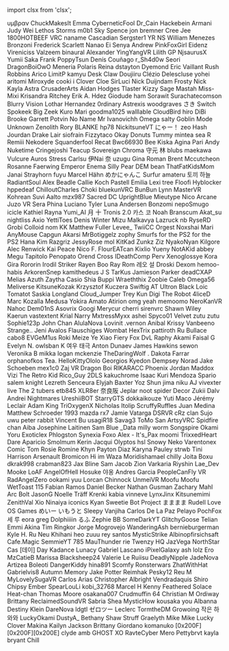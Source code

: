 ﻿import clsx from 'clsx';


<!-- Reminder that not only HTML chars have to be escaped, MDX chars also need to be (such as a space followed by an underscore). -->
<Patronelt k="0" ias="1" sp="0" >υμβραν</Patronelt> <Patronelt k="0" ias="1" sp="0" >ChuckMakesIt</Patronelt> <Patronelt k="0" ias="1" sp="0" >Emma</Patronelt> <Patronelt k="0" ias="1" sp="0" >CyberneticFool</Patronelt> <Patronelt k="0" ias="1" sp="0" >Dr&#0095;Cain</Patronelt> 
<Patronelt k="0" ias="1" sp="0" >Hackebein </Patronelt> <Patronelt k="0" ias="1" sp="0" >Armani</Patronelt> <Patronelt k="0" ias="0" sp="0" >Judy Wei</Patronelt> <Patronelt k="0" ias="0" sp="0" >Lethos Storms</Patronelt> <Patronelt k="0" ias="0" sp="0" >m0b1</Patronelt> 
<Patronelt k="0" ias="1" sp="0" >Sky Spence</Patronelt> <Patronelt k="0" ias="1" sp="0" >jon bremner</Patronelt> <Patronelt k="0" ias="1" sp="0" >Cree Jee</Patronelt> <Patronelt k="0" ias="1" sp="0" >1800HOTBEEF</Patronelt> <Patronelt k="0" ias="1" sp="0" >VRC naname</Patronelt> 
<Patronelt k="0" ias="1" sp="0" >Cascadian</Patronelt> <Patronelt k="0" ias="1" sp="0" >Sergster1</Patronelt> <Patronelt k="0" ias="1" sp="0" >YR NS</Patronelt> <Patronelt k="0" ias="1" sp="0" >William Menezes Bronzoni</Patronelt> <Patronelt k="0" ias="1" sp="0" >Frederick</Patronelt> 
<Patronelt k="0" ias="1" sp="0" >Scarlett</Patronelt> <Patronelt k="0" ias="0" sp="0" >Nanao Ei</Patronelt> <Patronelt k="0" ias="1" sp="0" >Senya</Patronelt> <Patronelt k="0" ias="1" sp="0" >Andrew</Patronelt> <Patronelt k="0" ias="1" sp="0" >PinkFoxGirl</Patronelt> 
<Patronelt k="0" ias="1" sp="0" >Eidenz</Patronelt> <Patronelt k="0" ias="1" sp="0" >Vireniciss </Patronelt> <Patronelt k="0" ias="0" sp="0" >Valzeem</Patronelt> <Patronelt k="0" ias="1" sp="0" >binaural</Patronelt> <Patronelt k="0" ias="1" sp="0" >Alexander </Patronelt> 
<Patronelt k="0" ias="1" sp="0" >YingYangVR</Patronelt> <Patronelt k="0" ias="1" sp="0" >Lilith GP</Patronelt> <Patronelt k="0" ias="1" sp="0" >NjsaurusX </Patronelt> <Patronelt k="0" ias="1" sp="0" >Yumii Saka</Patronelt> <Patronelt k="0" ias="1" sp="0" >Frank</Patronelt> 
<Patronelt k="0" ias="1" sp="0" >PoppyTsun</Patronelt> <Patronelt k="0" ias="1" sp="0" >Denís Couñago</Patronelt> <Patronelt k="0" ias="1" sp="0" >r&#0095;Sh4d0w</Patronelt> <Patronelt k="0" ias="1" sp="0" >Seori </Patronelt> <Patronelt k="0" ias="1" sp="0" >DragonBoiOwO</Patronelt> 
<Patronelt k="0" ias="1" sp="0" >Meneria</Patronelt> <Patronelt k="0" ias="0" sp="0" >Polaris</Patronelt> <Patronelt k="0" ias="1" sp="0" >Reina</Patronelt> <Patronelt k="0" ias="1" sp="0" >dstayton </Patronelt> <Patronelt k="0" ias="1" sp="0" >Dyemond</Patronelt> 
<Patronelt k="0" ias="1" sp="0" >Eric Vaillant</Patronelt> <Patronelt k="0" ias="1" sp="0" >Rush Robbins</Patronelt> <Patronelt k="0" ias="1" sp="0" >Arico</Patronelt> <Patronelt k="0" ias="1" sp="0" >LimitP </Patronelt> <Patronelt k="0" ias="1" sp="0" >kamyu</Patronelt> 
<Patronelt k="0" ias="1" sp="0" >Desk Claw</Patronelt> <Patronelt k="0" ias="1" sp="0" >Doujiiru</Patronelt> <Patronelt k="0" ias="1" sp="0" >Clézio Delescluse</Patronelt> <Patronelt k="0" ias="1" sp="0" >yohei aritomi</Patronelt> <Patronelt k="0" ias="1" sp="0" >Miroxyde </Patronelt> 
<Patronelt k="0" ias="1" sp="0" >cooki i</Patronelt> <Patronelt k="0" ias="1" sp="0" >Clover Cloe</Patronelt> <Patronelt k="0" ias="0" sp="0" >SirLuci</Patronelt> <Patronelt k="0" ias="1" sp="0" >Nick Duijndam</Patronelt> <Patronelt k="0" ias="1" sp="0" >Frosty</Patronelt> 
<Patronelt k="0" ias="1" sp="0" >Nick </Patronelt> <Patronelt k="0" ias="1" sp="0" >Kayla Astra</Patronelt> <Patronelt k="0" ias="1" sp="0" >CrusaderArts</Patronelt> <Patronelt k="0" ias="1" sp="0" >Aidan Hodges</Patronelt> <Patronelt k="0" ias="1" sp="0" >Tlaster </Patronelt> 
<Patronelt k="0" ias="1" sp="0" >Kizzy </Patronelt> <Patronelt k="0" ias="1" sp="0" >Sage Mastah</Patronelt> <Patronelt k="0" ias="1" sp="0" >Miss&#0045;Mixi </Patronelt> <Patronelt k="0" ias="1" sp="0" >Krisandra Ritchey</Patronelt> <Patronelt k="0" ias="1" sp="0" >Erik A&#0046; Hdez</Patronelt> 
<Patronelt k="0" ias="1" sp="0" >Giodude </Patronelt> <Patronelt k="0" ias="0" sp="0" >ham </Patronelt> <Patronelt k="0" ias="1" sp="0" >Sorawit Surachatecomson</Patronelt> <Patronelt k="0" ias="0" sp="0" >Blurry Vision</Patronelt> <Patronelt k="0" ias="1" sp="0" >Lothar Hernandez</Patronelt> 
<Patronelt k="0" ias="1" sp="0" >0rdinary</Patronelt> <Patronelt k="0" ias="1" sp="0" >Astrexis</Patronelt> <Patronelt k="0" ias="1" sp="0" >woodgraves</Patronelt> <Patronelt k="0" ias="1" sp="0" >さき</Patronelt> <Patronelt k="0" ias="1" sp="0" >Switch</Patronelt> 
<Patronelt k="0" ias="1" sp="0" >Spokeek</Patronelt> <Patronelt k="0" ias="1" sp="0" >Big Zeek</Patronelt> <Patronelt k="0" ias="1" sp="0" >Kuro</Patronelt> <Patronelt k="0" ias="1" sp="0" >Mari</Patronelt> <Patronelt k="0" ias="1" sp="0" >goodma1025</Patronelt> 
<Patronelt k="0" ias="1" sp="0" >walllable </Patronelt> <Patronelt k="0" ias="1" sp="0" >CloudBird</Patronelt> <Patronelt k="0" ias="1" sp="0" >hiro</Patronelt> <Patronelt k="0" ias="1" sp="0" >DiBi</Patronelt> <Patronelt k="0" ias="1" sp="0" >Brooke</Patronelt> 
<Patronelt k="0" ias="1" sp="0" >Garrett Potvin</Patronelt> <Patronelt k="0" ias="1" sp="0" >No Name</Patronelt> <Patronelt k="0" ias="1" sp="0" >Mr Ivanovichh</Patronelt> <Patronelt k="0" ias="1" sp="0" >Omega</Patronelt> <Patronelt k="0" ias="1" sp="0" >salty</Patronelt> 
<Patronelt k="0" ias="1" sp="0" >Goblin Mode</Patronelt> <Patronelt k="0" ias="1" sp="0" >Unknown</Patronelt> <Patronelt k="0" ias="0" sp="0" >Zenolith</Patronelt> <Patronelt k="0" ias="1" sp="0" >Rory</Patronelt> <Patronelt k="0" ias="0" sp="0" >BLANKE</Patronelt> 
<Patronelt k="0" ias="1" sp="0" >hp78</Patronelt> <Patronelt k="0" ias="1" sp="0" >NickitsuneVT</Patronelt> <Patronelt k="0" ias="1" sp="0" >にゃー！</Patronelt> <Patronelt k="0" ias="1" sp="0" >zeo </Patronelt> <Patronelt k="0" ias="1" sp="0" >Hash Jourdan</Patronelt> 
<Patronelt k="0" ias="1" sp="0" >Drake Lair</Patronelt> <Patronelt k="0" ias="1" sp="0" >siofrain</Patronelt> <Patronelt k="0" ias="1" sp="0" >Fizzytaco</Patronelt> <Patronelt k="0" ias="1" sp="0" >Okay Donuts</Patronelt> <Patronelt k="0" ias="1" sp="0" >Tummy</Patronelt> 
<Patronelt k="0" ias="0" sp="0" >mintea</Patronelt> <Patronelt k="0" ias="1" sp="0" >sea R</Patronelt> <Patronelt k="0" ias="1" sp="0" >Remiii</Patronelt> <Patronelt k="0" ias="1" sp="0" >Nekodere </Patronelt> <Patronelt k="0" ias="1" sp="0" >Squanderfool</Patronelt> 
<Patronelt k="0" ias="0" sp="0" >Recat</Patronelt> <Patronelt k="0" ias="0" sp="0" >Bwc66930 </Patronelt> <Patronelt k="0" ias="1" sp="0" >Bee</Patronelt> <Patronelt k="0" ias="1" sp="0" >Kiska Agina</Patronelt> <Patronelt k="0" ias="1" sp="0" >Pari</Patronelt> 
<Patronelt k="0" ias="1" sp="0" >Andy </Patronelt> <Patronelt k="0" ias="1" sp="0" >Nuketime</Patronelt> <Patronelt k="0" ias="1" sp="0" >Cringejoshi</Patronelt> <Patronelt k="0" ias="1" sp="0" >Teacup Sovereign</Patronelt> <Patronelt k="0" ias="1" sp="0" >Chroma</Patronelt> 
<Patronelt k="0" ias="1" sp="0" >守元 林</Patronelt> <Patronelt k="0" ias="1" sp="0" >blubs</Patronelt> <Patronelt k="0" ias="1" sp="0" >maekawa</Patronelt> <Patronelt k="0" ias="1" sp="0" >Vulcure</Patronelt> <Patronelt k="0" ias="1" sp="0" >Auros </Patronelt> 
<Patronelt k="0" ias="1" sp="0" >Stress</Patronelt> <Patronelt k="0" ias="0" sp="0" >Carlsu</Patronelt> <Patronelt k="0" ias="1" sp="0" >伊Nai 奈</Patronelt> <Patronelt k="0" ias="1" sp="0" >uzugu </Patronelt> <Patronelt k="0" ias="1" sp="0" >Gina Roman</Patronelt> 
<Patronelt k="0" ias="0" sp="0" >Brent Mccutcheon</Patronelt> <Patronelt k="0" ias="1" sp="0" >Rosanne Faerwing</Patronelt> <Patronelt k="0" ias="0" sp="0" >Emperor Enema</Patronelt> <Patronelt k="0" ias="1" sp="0" >Silly Pear</Patronelt> <Patronelt k="0" ias="1" sp="0" >DEM bean</Patronelt> 
<Patronelt k="0" ias="1" sp="0" >ThatFatKidsMom</Patronelt> <Patronelt k="0" ias="0" sp="0" >Janai Strayhorn</Patronelt> <Patronelt k="0" ias="1" sp="0" >fuyu</Patronelt> <Patronelt k="0" ias="1" sp="0" >Marcel Hähn</Patronelt> <Patronelt k="0" ias="1" sp="0" >めかにゃんこ</Patronelt> 
<Patronelt k="0" ias="1" sp="0" >Surfur</Patronelt> <Patronelt k="0" ias="0" sp="0" >amateru</Patronelt> <Patronelt k="0" ias="1" sp="0" >토끼 하늘</Patronelt> <Patronelt k="0" ias="1" sp="0" >RadiantSoul </Patronelt> <Patronelt k="0" ias="1" sp="0" >Alex Beadle</Patronelt> 
<Patronelt k="0" ias="1" sp="0" >Callie Koch</Patronelt> <Patronelt k="0" ias="1" sp="0" >Pastell Emilia</Patronelt> <Patronelt k="0" ias="1" sp="0" >Lexi</Patronelt> <Patronelt k="0" ias="1" sp="0" >tree</Patronelt> <Patronelt k="0" ias="1" sp="0" >Floofi</Patronelt> 
<Patronelt k="0" ias="1" sp="0" >Hyblocker</Patronelt> <Patronelt k="0" ias="1" sp="0" >hppedeaf</Patronelt> <Patronelt k="0" ias="1" sp="0" >ChilloutCharles</Patronelt> <Patronelt k="0" ias="1" sp="0" >Choki</Patronelt> <Patronelt k="0" ias="1" sp="0" >bluekunVRC</Patronelt> 
<Patronelt k="0" ias="1" sp="0" >BunBun</Patronelt> <Patronelt k="0" ias="1" sp="0" >Lynn</Patronelt> <Patronelt k="0" ias="1" sp="0" >MasterVR</Patronelt> <Patronelt k="0" ias="0" sp="0" >Kohrean </Patronelt> <Patronelt k="0" ias="1" sp="0" >Suvi Aalto</Patronelt> 
<Patronelt k="0" ias="1" sp="0" >mzx987</Patronelt> <Patronelt k="0" ias="0" sp="0" >Sacred</Patronelt> <Patronelt k="0" ias="1" sp="0" >DC</Patronelt> <Patronelt k="0" ias="1" sp="0" >UprightBlue </Patronelt> <Patronelt k="0" ias="1" sp="0" >Mieutype Nico</Patronelt> 
<Patronelt k="0" ias="1" sp="0" >Arcane</Patronelt> <Patronelt k="0" ias="1" sp="0" >Juzo VR</Patronelt> <Patronelt k="0" ias="1" sp="0" >Sera Phina</Patronelt> <Patronelt k="0" ias="1" sp="0" >Luciano Tyler</Patronelt> <Patronelt k="0" ias="0" sp="0" >Luna Andersen</Patronelt> 
<Patronelt k="0" ias="1" sp="0" >Bonzomi</Patronelt> <Patronelt k="0" ias="1" sp="0" >nepoSmugo </Patronelt> <Patronelt k="0" ias="1" sp="0" >icicle </Patronelt> <Patronelt k="0" ias="1" sp="0" >Kathiel Rayna</Patronelt> <Patronelt k="0" ias="1" sp="0" >Yumi&#0095;AI</Patronelt> 
<Patronelt k="0" ias="1" sp="0" >月 十</Patronelt> <Patronelt k="0" ias="1" sp="0" >Tronis 2&#0046;0</Patronelt> <Patronelt k="0" ias="1" sp="0" >카스 코</Patronelt> <Patronelt k="0" ias="1" sp="0" >Noah Branscum</Patronelt> <Patronelt k="0" ias="1" sp="0" >Akat&#0095;su</Patronelt> 
<Patronelt k="0" ias="1" sp="0" >nightliss</Patronelt> <Patronelt k="0" ias="1" sp="0" >Axio</Patronelt> <Patronelt k="0" ias="1" sp="0" >YettiToes</Patronelt> <Patronelt k="0" ias="0" sp="0" >Denis Winter</Patronelt> <Patronelt k="0" ias="0" sp="0" >Mizu Malkavya</Patronelt> 
<Patronelt k="0" ias="1" sp="0" >Lazruck</Patronelt> <Patronelt k="0" ias="1" sp="0" >nb</Patronelt> <Patronelt k="0" ias="1" sp="0" >RyseRD</Patronelt> <Patronelt k="0" ias="1" sp="0" >Grobi</Patronelt> <Patronelt k="0" ias="1" sp="0" >Colloid</Patronelt> 
<Patronelt k="0" ias="1" sp="0" >nom </Patronelt> <Patronelt k="0" ias="1" sp="0" >KK</Patronelt> <Patronelt k="0" ias="1" sp="0" >Matthew Fuller</Patronelt> <Patronelt k="0" ias="1" sp="0" >Levee&#0095;</Patronelt> <Patronelt k="0" ias="1" sp="0" >TwiiCC</Patronelt> 
<Patronelt k="0" ias="0" sp="0" >Orgest</Patronelt> <Patronelt k="0" ias="1" sp="0" >Noxshai</Patronelt> <Patronelt k="0" ias="1" sp="0" >Mari</Patronelt> <Patronelt k="0" ias="1" sp="0" >AnyMouse </Patronelt> <Patronelt k="0" ias="1" sp="0" >Capgun </Patronelt> 
<Patronelt k="0" ias="1" sp="0" >Akarsi</Patronelt> <Patronelt k="0" ias="0" sp="0" >MrBotiggelz</Patronelt> <Patronelt k="0" ias="0" sp="0" >zophy</Patronelt> <Patronelt k="0" ias="1" sp="0" >Smurfs for the PS2 for the PS2</Patronelt> <Patronelt k="0" ias="1" sp="0" >Hana Kim</Patronelt> 
<Patronelt k="0" ias="1" sp="0" >Razgriz</Patronelt> <Patronelt k="0" ias="1" sp="0" >JessyRose</Patronelt> <Patronelt k="0" ias="1" sp="0" >mol </Patronelt> <Patronelt k="0" ias="0" sp="0" >KitKad</Patronelt> <Patronelt k="0" ias="0" sp="0" >Zunkz</Patronelt> 
<Patronelt k="0" ias="1" sp="0" >Ziz</Patronelt> <Patronelt k="0" ias="0" sp="0" >NyakoNyan</Patronelt> <Patronelt k="0" ias="1" sp="0" >Kilgore</Patronelt> <Patronelt k="0" ias="1" sp="0" >Alec Renwick</Patronelt> <Patronelt k="0" ias="1" sp="0" >Kai Peace</Patronelt> 
<Patronelt k="0" ias="1" sp="0" >Nico F&#0046;</Patronelt> <Patronelt k="0" ias="0" sp="0" >FlourEATcan </Patronelt> <Patronelt k="0" ias="1" sp="0" >Kixlio Yueny</Patronelt> <Patronelt k="0" ias="0" sp="0" >NotAKid </Patronelt> <Patronelt k="0" ias="1" sp="0" >abbey</Patronelt> 
<Patronelt k="0" ias="1" sp="0" >Megu</Patronelt> <Patronelt k="0" ias="1" sp="0" >Tapitolo Penopato</Patronelt> <Patronelt k="0" ias="1" sp="0" >Orend Cross</Patronelt> <Patronelt k="0" ias="1" sp="0" >IDeathComp</Patronelt> <Patronelt k="0" ias="0" sp="0" >Perv</Patronelt> 
<Patronelt k="0" ias="1" sp="0" >Xenoglossye</Patronelt> <Patronelt k="0" ias="1" sp="0" >Kora Gira</Patronelt> <Patronelt k="0" ias="0" sp="0" >Rororin</Patronelt> <Patronelt k="0" ias="1" sp="0" >Irodil Striker</Patronelt> <Patronelt k="0" ias="1" sp="0" >Rayen </Patronelt> 
<Patronelt k="0" ias="0" sp="0" >Boo</Patronelt> <Patronelt k="0" ias="1" sp="0" >Ray Rom</Patronelt> <Patronelt k="0" ias="0" sp="0" >레오 설</Patronelt> <Patronelt k="0" ias="1" sp="0" >Droski</Patronelt> <Patronelt k="0" ias="1" sp="0" >Dexom </Patronelt> 
<Patronelt k="0" ias="0" sp="0" >hemoo&#0045;habis</Patronelt> <Patronelt k="0" ias="1" sp="0" >ArkorenSnep</Patronelt> <Patronelt k="0" ias="1" sp="0" >kamithedeus</Patronelt> <Patronelt k="0" ias="1" sp="0" >J S</Patronelt> <Patronelt k="0" ias="1" sp="0" >TarKus</Patronelt> 
<Patronelt k="0" ias="1" sp="0" >Jamieson Parker</Patronelt> <Patronelt k="0" ias="1" sp="0" >deadCXAP</Patronelt> <Patronelt k="0" ias="1" sp="0" >Melias</Patronelt> <Patronelt k="0" ias="1" sp="0" >Azuth </Patronelt> <Patronelt k="0" ias="0" sp="0" >Zaytha</Patronelt> 
<Patronelt k="0" ias="1" sp="0" >Casio</Patronelt> <Patronelt k="0" ias="0" sp="0" >Shia</Patronelt> <Patronelt k="0" ias="0" sp="0" >Buppi</Patronelt> <Patronelt k="0" ias="1" sp="0" >Wraeththix</Patronelt> <Patronelt k="0" ias="0" sp="0" >Zoobie</Patronelt> 
<Patronelt k="0" ias="0" sp="0" >Caleb </Patronelt> <Patronelt k="0" ias="1" sp="0" >Omega56 </Patronelt> <Patronelt k="0" ias="0" sp="0" >Meliverse</Patronelt> <Patronelt k="0" ias="1" sp="0" >KitsuneKozak</Patronelt> <Patronelt k="0" ias="1" sp="0" >Krzysztof Kuczera</Patronelt> 
<Patronelt k="0" ias="0" sp="0" >Swiftig AT</Patronelt> <Patronelt k="0" ias="0" sp="0" >Ultron Black</Patronelt> <Patronelt k="0" ias="0" sp="0" >Loic Tomatot</Patronelt> <Patronelt k="0" ias="0" sp="0" >Saskia Longland</Patronelt> <Patronelt k="0" ias="1" sp="0" >Cloud&#0095;Jumper</Patronelt> 
<Patronelt k="0" ias="1" sp="0" >Trey Kun</Patronelt> <Patronelt k="0" ias="0" sp="0" >Digi The Robot</Patronelt> <Patronelt k="0" ias="0" sp="0" >4liceD</Patronelt> <Patronelt k="0" ias="1" sp="0" >Marc Kozalla</Patronelt> <Patronelt k="0" ias="1" sp="0" >Medusa</Patronelt> 
<Patronelt k="0" ias="1" sp="0" >Yokira Amato</Patronelt> <Patronelt k="0" ias="0" sp="0" >Atirion </Patronelt> <Patronelt k="0" ias="1" sp="0" >omg yeah</Patronelt> <Patronelt k="0" ias="0" sp="0" >memoomo</Patronelt> <Patronelt k="0" ias="0" sp="0" >NeroKanVR </Patronelt> 
<Patronelt k="0" ias="1" sp="0" >Nahoc </Patronelt> <Patronelt k="0" ias="1" sp="0" >Dem01nS</Patronelt> <Patronelt k="0" ias="1" sp="0" >Asovrix</Patronelt> <Patronelt k="0" ias="1" sp="0" >Googi</Patronelt> <Patronelt k="0" ias="0" sp="0" >Merycur</Patronelt> 
<Patronelt k="0" ias="1" sp="0" >cherri</Patronelt> <Patronelt k="0" ias="0" sp="0" >sirenvrc</Patronelt> <Patronelt k="0" ias="1" sp="0" >Shawn Wiley</Patronelt> <Patronelt k="0" ias="1" sp="0" >Kaerun</Patronelt> <Patronelt k="0" ias="1" sp="0" >vastextent</Patronelt> 
<Patronelt k="0" ias="1" sp="0" >Krial</Patronelt> <Patronelt k="0" ias="1" sp="0" >Narry</Patronelt> <Patronelt k="0" ias="1" sp="0" >MxtressMyxx</Patronelt> <Patronelt k="0" ias="0" sp="0" >ashei</Patronelt> <Patronelt k="0" ias="1" sp="0" >Spyco01</Patronelt> 
<Patronelt k="0" ias="1" sp="0" >Velvet</Patronelt> <Patronelt k="0" ias="1" sp="0" >zutu zutu</Patronelt> <Patronelt k="0" ias="0" sp="0" >Sophie123p</Patronelt> <Patronelt k="0" ias="1" sp="0" >John Chan</Patronelt> <Patronelt k="0" ias="1" sp="0" >AlulaNova</Patronelt> 
<Patronelt k="0" ias="0" sp="0" >Lovinit &#0046;vernon</Patronelt> <Patronelt k="0" ias="0" sp="0" >Anibal</Patronelt> <Patronelt k="0" ias="1" sp="0" >Krissy</Patronelt> <Patronelt k="0" ias="1" sp="0" >Vanbeeno</Patronelt> <Patronelt k="0" ias="1" sp="0" >Strange&#0046;&#0046;</Patronelt> 
<Patronelt k="0" ias="1" sp="0" >Jeni Avalos</Patronelt> <Patronelt k="0" ias="0" sp="0" >Flauschiges Wombat</Patronelt> <Patronelt k="0" ias="0" sp="0" >HexTrix </Patronelt> <Patronelt k="0" ias="1" sp="0" >pattiroth</Patronelt> <Patronelt k="0" ias="1" sp="0" >Ru</Patronelt> 
<Patronelt k="0" ias="1" sp="0" >Bullace </Patronelt> <Patronelt k="0" ias="1" sp="0" >cabo8</Patronelt> <Patronelt k="0" ias="0" sp="0" >EVGeM1us</Patronelt> <Patronelt k="0" ias="1" sp="0" >Roki</Patronelt> <Patronelt k="0" ias="1" sp="0" >Meize</Patronelt> 
<Patronelt k="0" ias="1" sp="0" >Ye Xiao</Patronelt> <Patronelt k="0" ias="1" sp="0" >Fiery Fox</Patronelt> <Patronelt k="0" ias="1" sp="0" >DvL Raphy</Patronelt> <Patronelt k="0" ias="1" sp="0" >Akami</Patronelt> <Patronelt k="0" ias="1" sp="0" >Faisal G</Patronelt> 
<Patronelt k="0" ias="1" sp="0" >Evelyn N&#0046;</Patronelt> <Patronelt k="0" ias="1" sp="0" >owlsban K</Patronelt> <Patronelt k="0" ias="1" sp="0" >여우 태극</Patronelt> <Patronelt k="0" ias="1" sp="0" >Anton Dunaev</Patronelt> <Patronelt k="0" ias="1" sp="0" >James Hawkins</Patronelt> 
<Patronelt k="0" ias="1" sp="0" >sewon</Patronelt> <Patronelt k="0" ias="1" sp="0" >Veronika B</Patronelt> <Patronelt k="0" ias="1" sp="0" >mikka </Patronelt> <Patronelt k="0" ias="1" sp="0" >logan mckenzie</Patronelt> <Patronelt k="0" ias="1" sp="0" >TheDaringWolf &#0046;</Patronelt> 
<Patronelt k="0" ias="1" sp="0" >Dakota Farrar</Patronelt> <Patronelt k="0" ias="1" sp="0" >orphanofkos</Patronelt> <Patronelt k="0" ias="1" sp="0" >Tea&#0046;</Patronelt> <Patronelt k="0" ias="1" sp="0" >HelloKittyOlolo</Patronelt> <Patronelt k="0" ias="1" sp="0" >Georgios</Patronelt> 
<Patronelt k="0" ias="1" sp="0" >Kyedon Dempsey</Patronelt> <Patronelt k="0" ias="1" sp="0" >Norad </Patronelt> <Patronelt k="0" ias="1" sp="0" >Jake Schoeben</Patronelt> <Patronelt k="0" ias="1" sp="0" >mex1c0</Patronelt> <Patronelt k="0" ias="1" sp="0" >Zaj VR</Patronelt> 
<Patronelt k="0" ias="1" sp="0" >Dragon Boi</Patronelt> <Patronelt k="0" ias="1" sp="0" >RIKARACC</Patronelt> <Patronelt k="0" ias="1" sp="0" >Phoenix</Patronelt> <Patronelt k="0" ias="1" sp="0" >Jordan Maddox</Patronelt> <Patronelt k="0" ias="1" sp="0" >Vizi</Patronelt> 
<Patronelt k="0" ias="1" sp="0" >The Retro Kid</Patronelt> <Patronelt k="0" ias="1" sp="0" >Rico&#0095;Guy</Patronelt> <Patronelt k="0" ias="1" sp="0" >2DLS </Patronelt> <Patronelt k="0" ias="1" sp="0" >kakuchrome </Patronelt> <Patronelt k="0" ias="1" sp="0" >Isaac Kuri Mendoza</Patronelt> 
<Patronelt k="0" ias="1" sp="0" >Spario </Patronelt> <Patronelt k="0" ias="1" sp="0" >salem knight</Patronelt> <Patronelt k="0" ias="1" sp="0" >Lezreth Senceura</Patronelt> <Patronelt k="0" ias="1" sp="0" >Elyjah Baxter</Patronelt> <Patronelt k="0" ias="1" sp="0" >Yoz Shun</Patronelt> 
<Patronelt k="0" ias="1" sp="0" >jima niku</Patronelt> <Patronelt k="0" ias="1" sp="0" >AJ</Patronelt> <Patronelt k="0" ias="1" sp="0" >vivexter live</Patronelt> <Patronelt k="0" ias="1" sp="0" >The 2 tubers</Patronelt> <Patronelt k="0" ias="1" sp="0" >etb845 </Patronelt> 
<Patronelt k="0" ias="1" sp="0" >XLR8er</Patronelt> <Patronelt k="0" ias="1" sp="0" >奈良阪</Patronelt> <Patronelt k="0" ias="1" sp="0" >Jeplar</Patronelt> <Patronelt k="0" ias="1" sp="0" >noot</Patronelt> <Patronelt k="0" ias="1" sp="0" >spider</Patronelt> 
<Patronelt k="0" ias="1" sp="0" >Decor</Patronelt> <Patronelt k="0" ias="1" sp="0" >Zukii</Patronelt> <Patronelt k="0" ias="1" sp="0" >Dalv Andrei</Patronelt> <Patronelt k="0" ias="1" sp="0" >Nightmares</Patronelt> <Patronelt k="0" ias="1" sp="0" >UreshiiBOT</Patronelt> 
<Patronelt k="0" ias="1" sp="0" >StarryGTS</Patronelt> <Patronelt k="0" ias="1" sp="0" >dokkaikouze</Patronelt> <Patronelt k="0" ias="1" sp="0" >Yuti Maco</Patronelt> <Patronelt k="0" ias="1" sp="0" >Jérémy Leclair</Patronelt> <Patronelt k="0" ias="1" sp="0" >Adam King</Patronelt> 
<Patronelt k="0" ias="1" sp="0" >TriOxygenX</Patronelt> <Patronelt k="0" ias="1" sp="0" >Nicholas</Patronelt> <Patronelt k="0" ias="1" sp="0" >Itolip</Patronelt> <Patronelt k="0" ias="1" sp="0" >ScruffyRuffles</Patronelt> <Patronelt k="0" ias="1" sp="0" >Juan Medina</Patronelt> 
<Patronelt k="0" ias="1" sp="0" >Matthew Schroeder</Patronelt> <Patronelt k="0" ias="1" sp="0" >1993 mazda rx7</Patronelt> <Patronelt k="0" ias="1" sp="0" >Jamie Vatarga</Patronelt> <Patronelt k="0" ias="1" sp="0" >DSRVR</Patronelt> <Patronelt k="0" ias="1" sp="0" >cRz clan</Patronelt> 
<Patronelt k="0" ias="1" sp="0" >Sujo uwu</Patronelt> <Patronelt k="0" ias="1" sp="0" >peter rabbit</Patronelt> <Patronelt k="0" ias="1" sp="0" >Vincent Bu</Patronelt> <Patronelt k="0" ias="1" sp="0" >usagiR18 </Patronelt> <Patronelt k="0" ias="1" sp="0" >Savag3</Patronelt> 
<Patronelt k="0" ias="1" sp="0" >ToMo San</Patronelt> <Patronelt k="0" ias="1" sp="0" >ArtsyVRC</Patronelt> <Patronelt k="0" ias="1" sp="0" >Spidfire chan</Patronelt> <Patronelt k="0" ias="1" sp="0" >Aiba</Patronelt> <Patronelt k="0" ias="1" sp="0" >Josephine Laitinen</Patronelt> 
<Patronelt k="0" ias="1" sp="0" >Sam </Patronelt> <Patronelt k="0" ias="1" sp="0" >Blue &#0095;Data</Patronelt> <Patronelt k="0" ias="1" sp="0" >milly worm</Patronelt> <Patronelt k="0" ias="1" sp="0" >Songspire</Patronelt> <Patronelt k="0" ias="1" sp="0" >Okami Yoru</Patronelt> 
<Patronelt k="0" ias="1" sp="0" >Exoticlex</Patronelt> <Patronelt k="0" ias="1" sp="0" >Phlogston</Patronelt> <Patronelt k="0" ias="1" sp="0" >Synexia Foxo</Patronelt> <Patronelt k="0" ias="1" sp="0" >Alex &#0045;</Patronelt> <Patronelt k="0" ias="1" sp="0" >It&#0039;s&#0095;Pax</Patronelt> 
<Patronelt k="0" ias="1" sp="0" >moomi</Patronelt> <Patronelt k="0" ias="1" sp="0" >TrixxedHeart</Patronelt> <Patronelt k="0" ias="1" sp="0" >Dare Aparicio</Patronelt> <Patronelt k="0" ias="1" sp="0" >Smolmum</Patronelt> <Patronelt k="0" ias="1" sp="0" >Kerin </Patronelt> 
<Patronelt k="0" ias="1" sp="0" >Jacqui </Patronelt> <Patronelt k="0" ias="1" sp="0" >Olyptos</Patronelt> <Patronelt k="0" ias="1" sp="0" >hsl </Patronelt> <Patronelt k="0" ias="1" sp="0" >Snowy Neko</Patronelt> <Patronelt k="0" ias="1" sp="0" >Varentonex</Patronelt> 
<Patronelt k="0" ias="1" sp="0" >Comic Tom</Patronelt> <Patronelt k="0" ias="1" sp="0" >Rosie Romine</Patronelt> <Patronelt k="0" ias="1" sp="0" >Khyn</Patronelt> <Patronelt k="0" ias="1" sp="0" >Payton Diaz</Patronelt> <Patronelt k="0" ias="1" sp="0" >Karyna Pauley</Patronelt> 
<Patronelt k="0" ias="1" sp="0" >strwb</Patronelt> <Patronelt k="0" ias="1" sp="0" >Tini</Patronelt> <Patronelt k="0" ias="1" sp="0" >Harrison Arsenault</Patronelt> <Patronelt k="0" ias="1" sp="0" >Bromicon </Patronelt> <Patronelt k="0" ias="1" sp="0" >Hi im Waza</Patronelt> 
<Patronelt k="0" ias="0" sp="0" >Moridishamael</Patronelt> <Patronelt k="0" ias="0" sp="0" >chilly</Patronelt> <Patronelt k="0" ias="0" sp="0" >Joita </Patronelt> <Patronelt k="0" ias="0" sp="0" >Boxu</Patronelt> <Patronelt k="0" ias="0" sp="0" >dkrak998 </Patronelt> 
<Patronelt k="0" ias="0" sp="0" >crabman823</Patronelt> <Patronelt k="0" ias="0" sp="0" >Jax Bline</Patronelt> <Patronelt k="0" ias="0" sp="0" >Sam</Patronelt> <Patronelt k="0" ias="0" sp="0" >Jacob Zion</Patronelt> <Patronelt k="0" ias="0" sp="0" >Varkaria</Patronelt> 
<Patronelt k="0" ias="0" sp="0" >Riyshin</Patronelt> <Patronelt k="0" ias="0" sp="0" >Lae&#0095;Dev</Patronelt> <Patronelt k="0" ias="0" sp="0" >Mooke</Patronelt> <Patronelt k="0" ias="0" sp="0" >LoAF</Patronelt> <Patronelt k="0" ias="0" sp="0" >AngelOfHell</Patronelt> 
<Patronelt k="0" ias="0" sp="0" >Hosuke</Patronelt> <Patronelt k="0" ias="0" sp="0" >야옹</Patronelt> <Patronelt k="0" ias="0" sp="0" >Andres Garcia</Patronelt> <Patronelt k="0" ias="0" sp="0" >PeopleCanFly VR</Patronelt> <Patronelt k="0" ias="0" sp="0" >RadAngelZero</Patronelt> 
<Patronelt k="0" ias="0" sp="0" >ookami yuu</Patronelt> <Patronelt k="0" ias="0" sp="0" >Lorcan Chinnock</Patronelt> <Patronelt k="0" ias="0" sp="0" >UnmeiVR</Patronelt> <Patronelt k="0" ias="0" sp="0" >Moofu Moofu</Patronelt> <Patronelt k="0" ias="0" sp="0" >WetToast 115</Patronelt> 
<Patronelt k="0" ias="0" sp="0" >Fabian Ramos</Patronelt> <Patronelt k="0" ias="0" sp="0" >Daniel Becker</Patronelt> <Patronelt k="0" ias="0" sp="0" >Nathan Gusman</Patronelt> <Patronelt k="0" ias="0" sp="0" >Zachary Mahl</Patronelt> <Patronelt k="0" ias="0" sp="0" >Arc Bolt</Patronelt> 
<Patronelt k="0" ias="0" sp="0" >JasonG</Patronelt> <Patronelt k="0" ias="0" sp="0" >Noelle Träff</Patronelt> <Patronelt k="0" ias="0" sp="0" >Krenki</Patronelt> <Patronelt k="0" ias="0" sp="0" >kabia vinneve</Patronelt> <Patronelt k="0" ias="0" sp="0" >LynxJinx</Patronelt> 
<Patronelt k="0" ias="0" sp="0" >Kitsunemimi</Patronelt> <Patronelt k="0" ias="0" sp="0" >ZenithVal</Patronelt> <Patronelt k="0" ias="0" sp="0" >Xio</Patronelt> <Patronelt k="0" ias="0" sp="0" >Ninaiya</Patronelt> <Patronelt k="0" ias="0" sp="0" >iconics</Patronelt> 
<Patronelt k="0" ias="0" sp="0" >Kyan </Patronelt> <Patronelt k="0" ias="0" sp="0" >Sweetie Bot Project</Patronelt> <Patronelt k="0" ias="0" sp="0" >まままま</Patronelt> <Patronelt k="0" ias="0" sp="0" >Rudell </Patronelt> <Patronelt k="0" ias="0" sp="0" >Love OS Games</Patronelt> 
<Patronelt k="0" ias="0" sp="0" >めいー いもうと</Patronelt> <Patronelt k="0" ias="0" sp="0" >Sleepy</Patronelt> <Patronelt k="0" ias="0" sp="0" >Vanjiha</Patronelt> <Patronelt k="0" ias="0" sp="0" >Carlos De La Paz Pelayo</Patronelt> <Patronelt k="0" ias="0" sp="0" >PochFox </Patronelt> 
<Patronelt k="0" ias="0" sp="0" >세 루</Patronelt> <Patronelt k="0" ias="0" sp="0" >eora</Patronelt> <Patronelt k="0" ias="0" sp="0" >greg</Patronelt> <Patronelt k="0" ias="0" sp="0" >Dolphiiiin</Patronelt> <Patronelt k="0" ias="0" sp="0" >るふ</Patronelt> 
<Patronelt k="0" ias="0" sp="0" >Zephie BB</Patronelt> <Patronelt k="0" ias="0" sp="0" >SomeDarkYT</Patronelt> <Patronelt k="0" ias="0" sp="0" >GlitchyGoose</Patronelt> <Patronelt k="0" ias="0" sp="0" >Telian </Patronelt> <Patronelt k="0" ias="0" sp="0" >Emmi Akina</Patronelt> 
<Patronelt k="0" ias="0" sp="0" >Tim Ringkor</Patronelt> <Patronelt k="0" ias="0" sp="0" >Jorge Mogrovejo</Patronelt> <Patronelt k="0" ias="0" sp="0" >WanderingAsh</Patronelt> <Patronelt k="0" ias="0" sp="0" >bernieburgerman</Patronelt> <Patronelt k="0" ias="0" sp="0" >Kyle H&#0046;</Patronelt> 
<Patronelt k="0" ias="0" sp="0" >Ru Neu</Patronelt> <Patronelt k="0" ias="0" sp="0" >Khihani</Patronelt> <Patronelt k="0" ias="0" sp="0" >heo zuuu</Patronelt> <Patronelt k="0" ias="0" sp="0" >rey santos</Patronelt> <Patronelt k="0" ias="0" sp="0" >MysticStrike </Patronelt> 
<Patronelt k="0" ias="0" sp="0" >Albinopfirsichsaft</Patronelt> <Patronelt k="0" ias="0" sp="0" >Cafe&#0046;Magic</Patronelt> <Patronelt k="0" ias="0" sp="0" >SemmieYT 785</Patronelt> <Patronelt k="0" ias="0" sp="0" >MauThunder </Patronelt> <Patronelt k="0" ias="0" sp="0" >rie </Patronelt> 
<Patronelt k="0" ias="0" sp="0" >Twenzy HQ</Patronelt> <Patronelt k="0" ias="0" sp="0" >JazVega</Patronelt> <Patronelt k="0" ias="0" sp="0" >NorthStar</Patronelt> <Patronelt k="0" ias="0" sp="0" >Cas</Patronelt> <Patronelt k="0" ias="0" sp="0" >&#0091;데이&#0093; Day</Patronelt> 
<Patronelt k="0" ias="0" sp="0" >Kadance Lunacy</Patronelt> <Patronelt k="0" ias="0" sp="0" >Gabriel Lascano</Patronelt> <Patronelt k="0" ias="0" sp="0" >iPixelGalaxy</Patronelt> <Patronelt k="0" ias="0" sp="0" >ash lolz</Patronelt> <Patronelt k="0" ias="0" sp="0" >Ero</Patronelt> 
<Patronelt k="0" ias="0" sp="0" >MzCatieB</Patronelt> <Patronelt k="0" ias="0" sp="0" >Marissa </Patronelt> <Patronelt k="0" ias="0" sp="0" >Blacksheep24 </Patronelt> <Patronelt k="0" ias="0" sp="0" >Valerie Le</Patronelt> <Patronelt k="0" ias="0" sp="0" >Ruiisu</Patronelt> 
<Patronelt k="0" ias="0" sp="0" >DeadlyNipple</Patronelt> <Patronelt k="0" ias="0" sp="0" >JadeNova</Patronelt> <Patronelt k="0" ias="0" sp="0" >Artizea Boleoti</Patronelt> <Patronelt k="0" ias="0" sp="0" >DangerKiddy</Patronelt> <Patronelt k="0" ias="0" sp="0" >hina891</Patronelt> 
<Patronelt k="0" ias="0" sp="0" >Scomfy</Patronelt> <Patronelt k="0" ias="0" sp="0" >Ronsterwars</Patronelt> <Patronelt k="0" ias="0" sp="0" >ZhatWithHat</Patronelt> <Patronelt k="0" ias="0" sp="0" >Gabrielvis8</Patronelt> <Patronelt k="0" ias="0" sp="0" >Autumn</Patronelt> 
<Patronelt k="0" ias="0" sp="0" >Memory </Patronelt> <Patronelt k="0" ias="0" sp="0" >Jake Potter</Patronelt> <Patronelt k="0" ias="0" sp="0" >Reimhak</Patronelt> <Patronelt k="0" ias="0" sp="0" >Pesky12</Patronelt> <Patronelt k="0" ias="0" sp="0" >Reu</Patronelt> 
<Patronelt k="0" ias="0" sp="0" >M</Patronelt> <Patronelt k="0" ias="0" sp="0" >MyLovelySugaVR</Patronelt> <Patronelt k="0" ias="0" sp="0" >Carlos Arias</Patronelt> <Patronelt k="0" ias="0" sp="0" >Christopher Albright</Patronelt> <Patronelt k="0" ias="0" sp="0" >Vendradaquis</Patronelt> 
<Patronelt k="0" ias="0" sp="0" >Shiro</Patronelt> <Patronelt k="0" ias="0" sp="0" >Chipsy</Patronelt> <Patronelt k="0" ias="0" sp="0" >Ember</Patronelt> <Patronelt k="0" ias="0" sp="0" >SpearLouLi</Patronelt> <Patronelt k="0" ias="0" sp="0" >kobi&#0095;32768</Patronelt> 
<Patronelt k="0" ias="0" sp="0" >Marcel H</Patronelt> <Patronelt k="0" ias="0" sp="0" >Kenny </Patronelt> <Patronelt k="0" ias="0" sp="0" >Feathered Solace</Patronelt> <Patronelt k="0" ias="0" sp="0" >Heat&#0045;chan </Patronelt> <Patronelt k="0" ias="0" sp="0" >Thomas Moore</Patronelt> 
<Patronelt k="0" ias="0" sp="0" >osakana007</Patronelt> <Patronelt k="0" ias="0" sp="0" >Crudmuffin 64</Patronelt> <Patronelt k="0" ias="0" sp="0" >Christian M Ordiway</Patronelt> <Patronelt k="0" ias="0" sp="0" >Brittany </Patronelt> <Patronelt k="0" ias="0" sp="0" >ReclaimedSoundVR</Patronelt> 
<Patronelt k="0" ias="0" sp="0" >Sabria Shea</Patronelt> <Patronelt k="0" ias="0" sp="0" >MysticHow</Patronelt> <Patronelt k="0" ias="0" sp="0" >kousaka you</Patronelt> <Patronelt k="0" ias="0" sp="0" >Albanna</Patronelt> <Patronelt k="0" ias="0" sp="0" >Destiny Klein</Patronelt> 
<Patronelt k="0" ias="0" sp="0" >DareNova</Patronelt> <Patronelt k="0" ias="0" sp="0" >ldgtl</Patronelt> <Patronelt k="0" ias="0" sp="0" >ゼロツー Leclerc</Patronelt> <Patronelt k="0" ias="0" sp="0" >TormtheDM</Patronelt> <Patronelt k="0" ias="0" sp="0" >Growoing</Patronelt> 
<Patronelt k="0" ias="0" sp="0" >작은 하와와</Patronelt> <Patronelt k="0" ias="0" sp="0" >LuckyOkami </Patronelt> <Patronelt k="0" ias="0" sp="0" >DustyA&#0095;</Patronelt> <Patronelt k="0" ias="0" sp="0" >Bethany Shaw</Patronelt> <Patronelt k="0" ias="0" sp="0" >Struff</Patronelt> 
<Patronelt k="0" ias="0" sp="0" >Graelyth</Patronelt> <Patronelt k="0" ias="0" sp="0" >Mike Mike</Patronelt> <Patronelt k="0" ias="0" sp="0" >Lucky Clover</Patronelt> <Patronelt k="0" ias="0" sp="0" >Makina</Patronelt> <Patronelt k="0" ias="0" sp="0" >Kailyn Jackson</Patronelt> 
<Patronelt k="0" ias="0" sp="0" >Brittany Giordano</Patronelt> <Patronelt k="0" ias="0" sp="0" >komanuko </Patronelt> <Patronelt k="0" ias="0" sp="0" >&#0091;0x200F&#0093;&#0091;0x200F&#0093;&#0091;0x200E&#0093;</Patronelt> <Patronelt k="0" ias="0" sp="0" >clyde amb</Patronelt> <Patronelt k="0" ias="0" sp="0" >GHOST XO</Patronelt> 
<Patronelt k="0" ias="0" sp="0" >RavteCyber</Patronelt> <Patronelt k="0" ias="0" sp="0" >Mero</Patronelt> <Patronelt k="0" ias="0" sp="0" >Pettybrvt</Patronelt> <Patronelt k="0" ias="0" sp="0" >kayla bryant</Patronelt> <Patronelt k="0" ias="0" sp="0" >Chill</Patronelt> 

